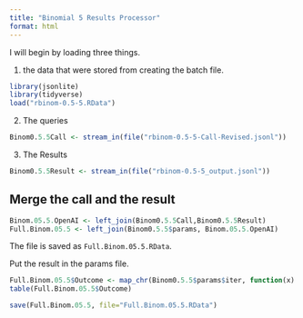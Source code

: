 ```yaml
---
title: "Binomial 5 Results Processor"
format: html
---
```


I will begin by loading three things.  

1. the data that were stored from creating the batch file.

```r
library(jsonlite)
library(tidyverse)
load("rbinom-0.5-5.RData")
```

2. The queries

```r
Binom0.5.5Call <- stream_in(file("rbinom-0.5-5-Call-Revised.jsonl"))
```

3. The Results

```r
Binom0.5.5Result <- stream_in(file("rbinom-0.5-5_output.jsonl"))
```

## Merge the call and the result

```r
Binom.05.5.OpenAI <- left_join(Binom0.5.5Call,Binom0.5.5Result)
Full.Binom.05.5 <- left_join(Binom0.5.5$params, Binom.05.5.OpenAI)
```

The file is saved as `Full.Binom.05.5.RData`.

Put the result in the params file.

```r
Full.Binom.05.5$Outcome <- map_chr(Binom0.5.5$params$iter, function(x) { unlist(Binom0.5.5Result$response$body$choices[[x]][[2]][2]) })
table(Full.Binom.05.5$Outcome)
```

```r
save(Full.Binom.05.5, file="Full.Binom.05.5.RData")
```

